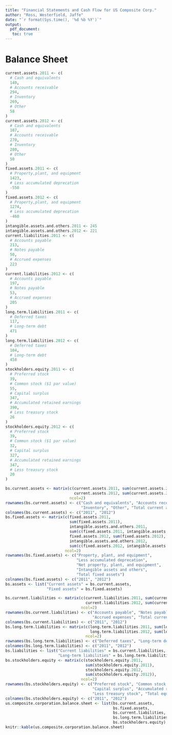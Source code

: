 ```yaml
---
title: "Financial Statements and Cash Flow for US Composite Corp."
author: "Ross, Westerfield, Jaffe"
date: "`r format(Sys.time(), '%d %b %Y')`"
output: 
  pdf_document:
   toc: true 
---
```


# Balance Sheet

```r
current.assets.2011 <- c(
  # Cash and equivalents
  140,
  # Accounts receivable
  294,
  # Inventory
  269,
  # Other
  58
)
current.assets.2012 <- c(
  # Cash and equivalents
  107,
  # Accounts receivable
  270,
  # Inventory
  280,
  # Other
  50
)
fixed.assets.2011 <- c(
  # Property,plant, and equipment
  1423,
  # Less accumulated deprecation
  -550
)
fixed.assets.2012 <- c(
  # Property,plant, and equipment
  1274,
  # Less accumulated deprecation
  -460
)
intangible.assets.and.others.2011 <- 245
intangible.assets.and.others.2012 <- 221
current.liabilities.2011 <- c(
  # Accounts payable
  213,
  # Notes payable
  50,
  # Accrued expenses
  223
)
current.liabilities.2012 <- c(
  # Accounts payable
  197,
  # Notes payable
  53,
  # Accrued expenses
  205
)
long.term.liabilities.2011 <- c(
  # Deferred taxes
  117,
  # Long-term debt
  471
)
long.term.liabilities.2012 <- c(
  # Deferred taxes
  104,
  # Long-term debt
  458
)
stockholders.equity.2011 <- c(
  # Preferred stock
  39,
  # Common stock ($1 par value)
  55,
  # Capital surplus
  347,
  # Accumulated retained earnings
  390,
  # Less treasury stock
  26
)
stockholders.equity.2012 <- c(
  # Preferred stock
  39,
  # Common stock ($1 par value)
  32,
  # Capital surplus
  327,
  # Accumulated retained earnings
  347,
  # Less treasury stock
  20
)
```

```r
bs.current.assets <- matrix(c(current.assets.2011, sum(current.assets.2011),
                              current.assets.2012, sum(current.assets.2012)),
                            ncol=2)
rownames(bs.current.assets) <- c("Cash and equivalents", "Accounts receivable",
                                 "Inventory", "Other", "Total current assets")
colnames(bs.current.assets) <- c("2011", "2012")
bs.fixed.assets <- matrix(c(fixed.assets.2011,
                            sum(fixed.assets.2011),
                            intangible.assets.and.others.2011,
                            sum(c(fixed.assets.2011, intangible.assets.and.others.2011)),
                            fixed.assets.2012, sum(fixed.assets.2012),
                            intangible.assets.and.others.2012,
                            sum(c(fixed.assets.2012, intangible.assets.and.others.2012))),
                          ncol=2)
rownames(bs.fixed.assets) <- c("Property, plant, and equipment",
                               "Less accumulated deprecation",
                               "Net property, plant, and equipment",
                               "Intangible assets and others",
                               "Total fixed assets")
colnames(bs.fixed.assets) <- c("2011", "2012")
bs.assets <- list("Current assets" = bs.current.assets,
                  "Fixed assets" = bs.fixed.assets)

bs.current.liabilities <- matrix(c(current.liabilities.2011, sum(current.liabilities.2011),
                                   current.liabilities.2012, sum(current.liabilities.2012)),
                                 ncol=2)
rownames(bs.current.liabilities) <- c("Accounts payable", "Notes payable",
                                      "Accrued expenses", "Total current liabilities")
colnames(bs.current.liabilities) <- c("2011", "2012")
bs.long.term.liabilities <- matrix(c(long.term.liabilities.2011, sum(long.term.liabilities.2011),
                                     long.term.liabilities.2012, sum(long.term.liabilities.2012)),
                                   ncol=2)
rownames(bs.long.term.liabilities) <- c("Deferred taxes", "Long-term debt", "Total long-term liabilities")
colnames(bs.long.term.liabilities) <- c("2011", "2012")
bs.liabilities <- list("Current liabilities" = bs.current.liabilities,
                       "Long-term liabilities" = bs.long.term.liabilities)
bs.stockholders.equity <- matrix(c(stockholders.equity.2011,
                                   sum(stockholders.equity.2011),
                                   stockholders.equity.2012,
                                   sum(stockholders.equity.2012)),
                                 ncol=2)
rownames(bs.stockholders.equity) <- c("Preferred stock", "Common stock ($1 par value)",
                                      "Capital surplus", "Accumulated retained earnings",
                                      "Less treasury stock", "Total equity")
colnames(bs.stockholders.equity) <- c("2011", "2012")
us.composite.corporation.balance.sheet <- list(bs.current.assets,
                                               bs.fixed.assets,
                                               bs.current.liabilities,
                                               bs.long.term.liabilities,
                                               bs.stockholders.equity)
knitr::kable(us.composite.corporation.balance.sheet)
```











